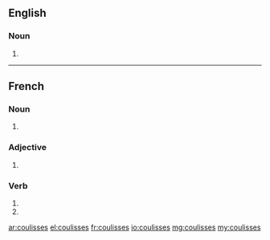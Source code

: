 ==English==

===Noun===
{{head|en|plural}}

# {{plural of|coulisse|lang=en|nocat=1}}

----

==French==

===Noun===
{{head|fr|plural}} {{f-p}}

# {{plural of|coulisse|lang=fr|nocat=1}}

===Adjective===
{{fr-adj-form}}

# {{feminine plural of|coulis|lang=fr}}

===Verb===
{{fr-verb-form}}

# {{conjugation of|coulisser||2|s|pres|ind|lang=fr}}
# {{conjugation of|coulisser||2|s|pres|sub|lang=fr}}

[[ar:coulisses]]
[[el:coulisses]]
[[fr:coulisses]]
[[io:coulisses]]
[[mg:coulisses]]
[[my:coulisses]]